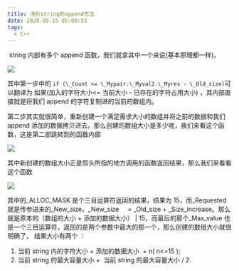 ```yaml
---
title: 浅析string的append方法
date: 2020-05-15 05:09:53
tags:
  - C++
---
```


​
string 内部有多个 append 函数，我们就拿其中一个来说(基本原理都一样)。

![](https://img-blog.csdnimg.cn/20200515044748118.png?x-oss-process=image/watermark,type_ZmFuZ3poZW5naGVpdGk,shadow_10,text_aHR0cHM6Ly9ibG9nLmNzZG4ubmV0L3FxXzI4Mzk4MzAx,size_16,color_FFFFFF,t_70)

其中第一步中的 `if (\_Count <= \_Mypair.\_Myval2.\_Myres - \_Old_size)`可以翻译为
如果(加入的字符大小\<= 当前大小 - 已存在的字符占用大小) ，其内部直接就是将我们 append 的字符复制进的当前的数组内。

第二步其实就很简单，重新创建一个满足需求大小的数组并将之前的数据和我们 append 添加的数据拷贝进去。那么创建的数组大小是多少呢，我们来看这个函数，这是第二部跳转到的函数内部

![](https://img-blog.csdnimg.cn/20200515045654901.png?x-oss-process=image/watermark,type_ZmFuZ3poZW5naGVpdGk,shadow_10,text_aHR0cHM6Ly9ibG9nLmNzZG4ubmV0L3FxXzI4Mzk4MzAx,size_16,color_FFFFFF,t_70)

其中新创建的数组大小正是剪头所指的地方调用的函数返回结果，那么我们来看看这个函数

![](https://img-blog.csdnimg.cn/20200515045816898.png?x-oss-process=image/watermark,type_ZmFuZ3poZW5naGVpdGk,shadow_10,text_aHR0cHM6Ly9ibG9nLmNzZG4ubmV0L3FxXzI4Mzk4MzAx,size_16,color_FFFFFF,t_70)

其中的\_ALLOC_MASK 是个三目运算符返回的结果，结果为 15，而\_Requested 就是传参进来的\_New_size，\_New_size     = \_Old_size + \_Size_increase。那么就是原本的（数组的大小 + 添加的数据大小） | 15，而最后的那个\_Max_value 也是一个三目运算符，返回的是两个参数中最大的那一个，那么创建的数组大小就很明确了，
结果大小有两个 ：

1. 当前 string 内的字符大小 + 添加的数据大小  + n( n\<=15 );
2. 当前 string 的最大容量大小 +  当前 string 的最大容量大小 / 2.

​
